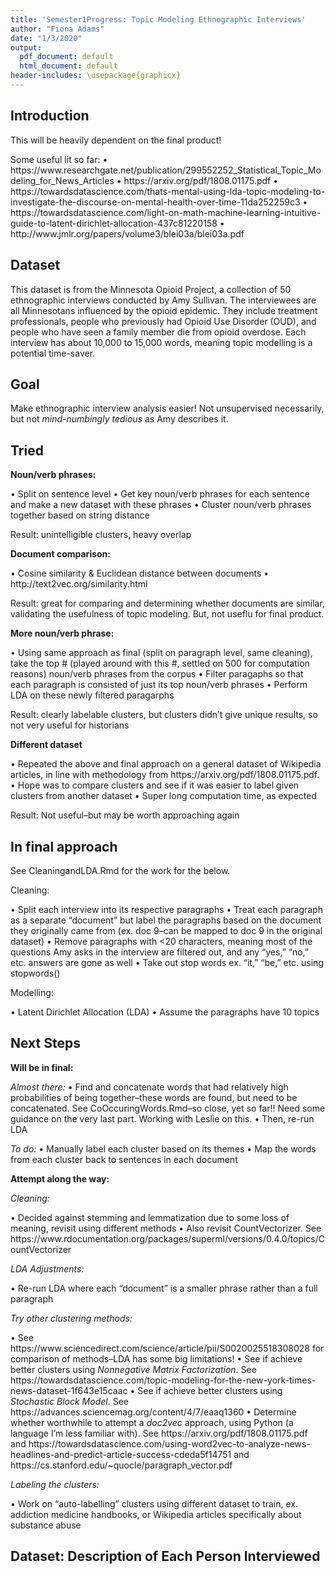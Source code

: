```yaml
---
title: 'Semester1Progress: Topic Modeling Ethnographic Interviews'
author: "Fiona Adams"
date: "1/3/2020"
output:
  pdf_document: default
  html_document: default
header-includes: \usepackage{graphicx}
---
```


## Introduction

This will be heavily dependent on the final product! 

Some useful lit so far:
• https://www.researchgate.net/publication/299552252_Statistical_Topic_Modeling_for_News_Articles
• https://arxiv.org/pdf/1808.01175.pdf
• https://towardsdatascience.com/thats-mental-using-lda-topic-modeling-to-investigate-the-discourse-on-mental-health-over-time-11da252259c3
• https://towardsdatascience.com/light-on-math-machine-learning-intuitive-guide-to-latent-dirichlet-allocation-437c81220158
• http://www.jmlr.org/papers/volume3/blei03a/blei03a.pdf

## Dataset

This dataset is from the Minnesota Opioid Project, a collection of 50 ethnographic interviews conducted by Amy Sullivan. The interviewees are all Minnesotans influenced by the opioid epidemic. They include treatment professionals, people who previously had Opioid Use Disorder (OUD), and people who have seen a family member die from opioid overdose. Each interview has about 10,000 to 15,000 words, meaning topic modelling is a potential time-saver.

## Goal

Make ethnographic interview analysis easier! Not unsupervised necessarily, but not *mind-numbingly tedious* as Amy describes it.

## Tried

**Noun/verb phrases:**

• Split on sentence level
• Get key noun/verb phrases for each sentence and make a new dataset with these phrases
• Cluster noun/verb phrases together based on string distance

Result: unintelligible clusters, heavy overlap

**Document comparison:**

• Cosine similarity & Euclidean distance between documents
• http://text2vec.org/similarity.html

Result: great for comparing and determining whether documents are similar, validating the usefulness of topic modeling. But, not useflu for final product.

**More noun/verb phrase:**

• Using same approach as final (split on paragraph level, same cleaning), take the top # (played around with this #, settled on 500 for computation reasons) noun/verb phrases from the corpus
• Filter paragaphs so that each paragraph is consisted of just its top noun/verb phrases
• Perform LDA on these newly filtered paragarphs

Result: clearly labelable clusters, but clusters didn't give unique results, so not very useful for historians

**Different dataset**

• Repeated the above and final approach on a general dataset of Wikipedia articles, in line with methodology from https://arxiv.org/pdf/1808.01175.pdf. 
• Hope was to compare clusters and see if it was easier to label given clusters from another dataset
• Super long computation time, as expected

Result: Not useful--but may be worth approaching again

## In final approach

See CleaningandLDA.Rmd for the work for the below.

Cleaning:

• Split each interview into its respective paragraphs
• Treat each paragraph as a separate "document" but label the paragraphs based on the document they originally came from (ex. doc 9--can be mapped to doc 9 in the original dataset) 
• Remove paragraphs with <20 characters, meaning most of the questions Amy asks in the interview are filtered out, and any "yes," "no," etc. answers are gone as well
• Take out stop words ex. "it," "be," etc. using stopwords()

Modelling:

• Latent Dirichlet Allocation (LDA)
• Assume the paragraphs have 10 topics

## Next Steps

**Will be in final:**

*Almost there:*
• Find and concatenate words that had relatively high probabilities of being together--these words are found, but need to be concatenated. See CoOccuringWords.Rmd--so close, yet so far!! Need some guidance on the very last part. Working with Leslie on this.
• Then, re-run LDA

*To do:*
• Manually label each cluster based on its themes
• Map the words from each cluster back to sentences in each document

**Attempt along the way:**

*Cleaning:*

• Decided against stemming and lemmatization due to some loss of meaning, revisit using different methods
• Also revisit CountVectorizer. See https://www.rdocumentation.org/packages/superml/versions/0.4.0/topics/CountVectorizer

*LDA Adjustments:*

• Re-run LDA where each "document" is a smaller phrase rather than a full paragraph

*Try other clustering methods:*

• See https://www.sciencedirect.com/science/article/pii/S0020025518308028 for comparison of methods--LDA has some big limitations!
• See if achieve better clusters using *Nonnegative Matrix Factorization*. See https://towardsdatascience.com/topic-modeling-for-the-new-york-times-news-dataset-1f643e15caac
• See if achieve better clusters using *Stochastic Block Model*. See https://advances.sciencemag.org/content/4/7/eaaq1360
• Determine whether worthwhile to attempt a *doc2vec* approach, using Python (a language I'm less familiar with). See https://arxiv.org/pdf/1808.01175.pdf and https://towardsdatascience.com/using-word2vec-to-analyze-news-headlines-and-predict-article-success-cdeda5f14751 and https://cs.stanford.edu/~quocle/paragraph_vector.pdf

*Labeling the clusters:*

• Work on "auto-labelling" clusters using different dataset to train, ex. addiction medicine handbooks, or Wikipedia articles specifically about substance abuse

## Dataset: Description of Each Person Interviewed

\begin{table}[]
\resizebox{\textwidth}{!}{%
\begin{tabular}{ll}
Mark Willenbring & Doctor at NIH \\
Verne Wagner & Father of son addicted to meth, started NarAnon group \\
Andrew Tuttle & Psychiatrist, became addicted to opioids \\
Lorraine Teel & Started program for people addicted primarily to opioids \\
Kathie Simon Frank & Mother of daughter addicted to opioids \\
Yussuf Shafie & CEO and the director of Alliance Wellness Center. \\
Marvin Seppala & Once addicted to amphetamines \\
Star Selleck & Father of son addicted to various substances \\
Shelley Roberts Gyllen & Sister to brother who died from narcotic overdose \\
Charles Reznioff & Doctor focused on addiction medicine \\
Sue Purchase & Harm reduction specialist \\
Kim Powers & Mother of daughter addicted to opioids \\
Cody Petrich & Son of mother addicted to opioids \\
Ann Perry & Mother of son addicted to opioids \\
Margarita Ortega & Ex-opioid user \\
Michael O'Neill & Ex-cocaine user and father of son addicted to opioids \\
Richard Moldenhauer & Worked at various drug treatment centers \\
Kirsten Milun & Mother of son addicted to opioids \\
Ian McLoone & Ex-opioid user and son of mother addicted to opioids \\
Rose McKinney & Mother of child addicted to opioids \\
Mary McCarthy & Harm reduction professional \\
Lori Lewis & Mother of son addicted to opioids \\
Robert Levy & Addiction medicine doctor \\
Wade Lang & Ex-opioid user \\
Maris Krause & Ex-opioid user \\
Chandra Kelvie & Daughter of parents who used opioids \\
Maggie Kazel NO TRANSCRIPT & Harm reduction professional \\
Jeff Kazel & Law enforcement professional \\
Dean Johnson & Father of son addicted to opioids \\
Chris Johnson & Addiction medicine doctor \\
Julie Hooker & Treatment professional \\
Janise Holter & Mother of child addicted to opioids \\
Deb Holman & Treatment professional \\
Chuck Hilger & Ex-opioid user and treatment professional \\
Carson Gardner & Mother of child addicted to opioids, researcher \\
Frank Eden Rae & Treatment professional focused on harm reduction \\
Carol Folkowski & Treatment professional \\
Adam Fairbanks & Treatment professional focused on harm reduction \\
Robin Evanson & Ex-opioid user \\
Nancy Espuche & Mother of child addicted to opiods \\
Gloria Englund & Mother of son addicted to opioids \\
Stephanie Devich & Treatment professional \\
Paula DeSanto & Treatment professional \\
Jamison Danielson & Treatment professional focused on harm reduction \\
Brandon Coleman & Son of mother addicted to opioids and ex-opioid user \\
Bill Cole & Father of child addicted to opioids \\
Emily Brunner & Addiction medicine doctor \\
Janie Bining Colford & Mother of child addicted to opioids \\
Linda Berry-Brede & Mother of child addicted to opioids \\
Thilo Beck & Addiction medicine doctor \\
Greg Anderson & Social worker
\end{tabular}%
}
\end{table}

